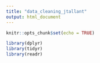 ```yaml
---
title: "data_cleaning_jtallant"
output: html_document
---
```


```r
knitr::opts_chunk$set(echo = TRUE)
```

```r
library(dplyr)
library(tidyr)
library(readr)
```

```r

```

